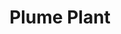 ---
title: "Plume Plant"
meta_title: "Plume Plant craft"
description: "Craft de Plume Plant"
rank: "s"
draft: false
name: "Plume Plant"
recipe_img: "https://wiki.pokexgames.com/images/d/dc/Plume_Plant.png"
level: 109
craft_time: 54000
result: 1
value_npc: 1
ingredients:
  - name: "Darkrai Essences"
    quantity: 1500
    item_img: "https://wiki.pokexgames.com/images/0/01/Darkrai-Essence.gif"
    value_npc: 1
  - name: "Black Lucky Charms"
    quantity: 11
    item_img: "https://wiki.pokexgames.com/images/b/b0/Black_Lucky_Charm.png"
    value_npc: 1
  - name: "Corrupted Venom Flutes"
    quantity: 10
    item_img: "https://wiki.pokexgames.com/images/5/5b/Corrupted-Venom-Flute.gif"
    value_npc: 1
  - name: "Corrupted Pot Of Moss Bugs"
    quantity: 10
    item_img: "https://wiki.pokexgames.com/images/b/b7/Corrupted_Pot_Of_Moss_Bug.gif"
    value_npc: 1
  - name: "Pig Ears"
    quantity: 10
    item_img: "https://wiki.pokexgames.com/images/a/a5/Pig_Ear.png"
    value_npc: 1
  - name: "Oddish Plant"
    quantity: 1
    item_img: "https://wiki.pokexgames.com/images/8/8a/Oddish_Plant.png"
    value_npc: 1
---